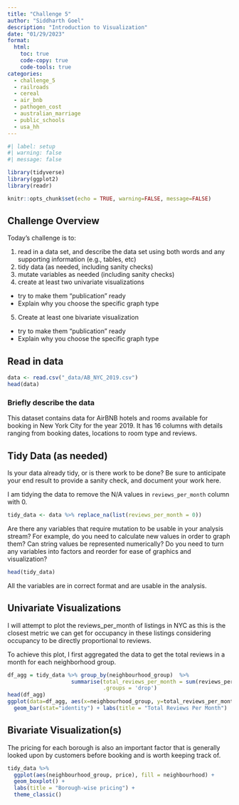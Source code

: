 ```yaml
---
title: "Challenge 5"
author: "Siddharth Goel"
description: "Introduction to Visualization"
date: "01/29/2023"
format:
  html:
    toc: true
    code-copy: true
    code-tools: true
categories:
  - challenge_5
  - railroads
  - cereal
  - air_bnb
  - pathogen_cost
  - australian_marriage
  - public_schools
  - usa_hh
---
```


```r
#| label: setup
#| warning: false
#| message: false

library(tidyverse)
library(ggplot2)
library(readr)

knitr::opts_chunk$set(echo = TRUE, warning=FALSE, message=FALSE)
```

## Challenge Overview

Today's challenge is to:

1)  read in a data set, and describe the data set using both words and any supporting information (e.g., tables, etc)
2)  tidy data (as needed, including sanity checks)
3)  mutate variables as needed (including sanity checks)
4)  create at least two univariate visualizations
   - try to make them "publication" ready
   - Explain why you choose the specific graph type
5)  Create at least one bivariate visualization
   - try to make them "publication" ready
   - Explain why you choose the specific graph type


## Read in data

```r
data <- read.csv("_data/AB_NYC_2019.csv")
head(data)
```

### Briefly describe the data
This dataset contains data for AirBNB hotels and rooms available for booking in New York City for the year 2019. It has 16 columns with details ranging from booking dates, locations to room type and reviews.

## Tidy Data (as needed)

Is your data already tidy, or is there work to be done? Be sure to anticipate your end result to provide a sanity check, and document your work here.

I am tidying the data to remove the N/A values in `reviews_per_month` column with 0.

```r
tidy_data <- data %>% replace_na(list(reviews_per_month = 0))
```

Are there any variables that require mutation to be usable in your analysis stream? For example, do you need to calculate new values in order to graph them? Can string values be represented numerically? Do you need to turn any variables into factors and reorder for ease of graphics and visualization?

```r
head(tidy_data)
```
All the variables are in correct format and are usable in the analysis.

## Univariate Visualizations
I will attempt to plot the reviews_per_month of listings in NYC as this is the closest metric we can get for occupancy in these listings considering occupancy to be directly proportional to reviews.

To achieve this plot, I first aggregated the data to get the total reviews in a month for each neighborhood group.

```r
df_agg = tidy_data %>% group_by(neighbourhood_group)  %>%
                    summarise(total_reviews_per_month = sum(reviews_per_month),
                              .groups = 'drop')
head(df_agg)
ggplot(data=df_agg, aes(x=neighbourhood_group, y=total_reviews_per_month)) +
  geom_bar(stat="identity") + labs(title = "Total Reviews Per Month")

```


## Bivariate Visualization(s)
The pricing for each borough is also an important factor that is generally looked upon by customers before booking and is worth keeping track of.

```r
tidy_data %>%
  ggplot(aes(neighbourhood_group, price), fill = neighbourhood) + 
  geom_boxplot() + 
  labs(title = "Borough-wise pricing") + 
  theme_classic()
```